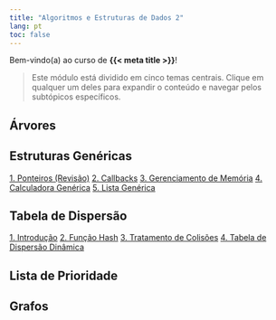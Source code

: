 ```yaml
---
title: "Algoritmos e Estruturas de Dados 2"
lang: pt
toc: false
---
```



Bem-vindo(a) ao curso de **{{< meta title >}}**!

> Este módulo está dividido em cinco temas centrais. 
> Clique em qualquer um deles para expandir o conteúdo e navegar pelos subtópicos específicos.


::: {.callout-note collapse="true" icon="false"}
## <i class="bi bi-tree"></i> Árvores

:::


::: {.callout-note collapse="true" icon="false"}
## <i class="bi bi-emoji-neutral"></i> Estruturas Genéricas

::: {.list-group .list-group-flush .mb-0 .text-decoration-none .border-0}

[1. Ponteiros (Revisão)](unidade2/1-ponteiros.qmd){.list-group-item .list-group-item-action .text-body .border-0}
[2. Callbacks](unidade2/2-callback.qmd){.list-group-item .list-group-item-action .text-body .border-0}
[3. Gerenciamento de Memória](unidade2/3-memoria.qmd){.list-group-item .list-group-item-action .text-body .border-0}
[4. Calculadora Genérica](unidade2/4-calculadora.qmd){.list-group-item .list-group-item-action .text-body .border-0}
[5. Lista Genérica](unidade2/5-lista.qmd){.list-group-item .list-group-item-action .text-body .border-0}

:::

:::



::: {.callout-note collapse="true" icon="false"}
## <i class="bi bi-hash"></i> Tabela de Dispersão
  
::: {.list-group .list-group-flush .mb-0 .text-decoration-none .border-0}

[1. Introdução](unidade2/6-introhash.qmd){.list-group-item .list-group-item-action .text-body .border-0}
[2. Função Hash](unidade2/7-funcaohash.qmd){.list-group-item .list-group-item-action .text-body .border-0}
[3. Tratamento de Colisões](unidade2/8-colisoes.qmd){.list-group-item .list-group-item-action .text-body .border-0}
[4. Tabela de Dispersão Dinâmica](unidade2/9-tabeladinamica.qmd){.list-group-item .list-group-item-action .text-body .border-0}

:::
:::

::: {.callout-note collapse="true" icon="false"}
## <i class="bi bi-card-checklist"></i></i> Lista de Prioridade
:::


::: {.callout-note collapse="true" icon="false"}
## <i class="bi bi-bounding-box-circles"></i> Grafos
:::

